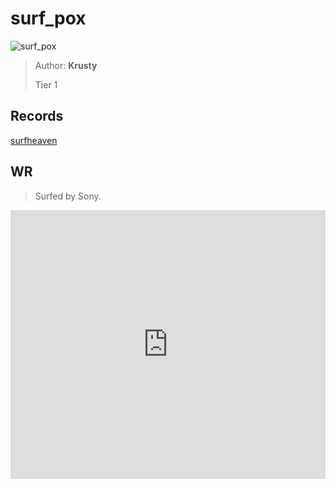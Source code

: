 
# surf_pox

![surf_pox](https://raw.githubusercontent.com/Sayt123/SurfMapPics/Maps-and-bonuses/csgo/surf_pox.jpg)

> Author: **Krusty**
>
> Tier 1

## Records

[surfheaven](https://surfheaven.eu/map/surf_pox)

## WR

> Surfed by Sony.

<iframe
width="100%"
height="430"
src="https://www.youtube.com/embed/0fJChB7VeVA"
frameborder="0"
allow="accelerometer; autoplay; clipboard-write; encrypted-media; gyroscope; picture-in-picture"
allowFullScreen
/>

```md

[Surf Timer] - Ғђ ▫ Sony finished in 00:22:52 (WR -00:00:04). Improving by 00:00:05
[Surf Timer] - Ғђ ▫ Sony beat the map record! Rank: 1/4676


```
                